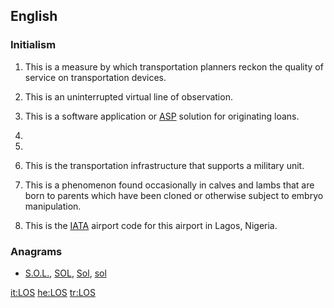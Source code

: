 {{also|Appendix:Variations of "los"‎}}
==English==
{{wikipedia}}

===Initialism===
{{rfc-header|Initialism}}
{{en-initialism}}

# {{initialism of|[[level|'''L'''evel]] '''o'''f [[service|'''S'''ervice]]|lang=en}} This is a measure by which transportation planners reckon the quality of service on transportation devices.
# {{initialism of|[[line|'''L'''ine]]-'''o'''f-[[sight|'''S'''ight]]|lang=en}} This is an uninterrupted virtual line of observation.
# {{initialism of|[[loan|'''L'''oan]] [[origination|'''O'''rigination]] [[system|'''S'''ystem]]|lang=en}} This is a software application or [[w:Application service provider|ASP]] solution for originating loans.
# {{initialism of|[[loss|'''L'''oss]] '''o'''f [[signal|'''S'''ignal]]|lang=en}}
# {{initialism of|w:Law of the Sea|Law of the Sea|lang=en}}
# {{initialism of|[[line|'''L'''ine]] '''o'''f [[supply|'''S'''upply]]|lang=en}} This is the transportation infrastructure that supports a military unit.
# {{initialism of|[[large|'''L'''arge]] [[offspring|'''O'''ffspring]] [[syndrome|'''S'''yndrome]]|lang=en}} This is a phenomenon found occasionally in calves and lambs that are born to parents which have been cloned or otherwise subject to embryo manipulation.
# {{initialism of|w:Murtala Mohammed International Airport|Murtala Mohammed International Airport|lang=en}} This is the [[IATA]] airport code for this airport in Lagos, Nigeria.

===Anagrams===
* [[S.O.L.#English|S.O.L.]], [[SOL#English|SOL]], [[Sol#English|Sol]], [[sol#English|sol]]

[[it:LOS]]
[[he:LOS]]
[[tr:LOS]]